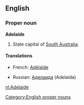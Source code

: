 ==English==
===Proper noun===
'''Adelaide'''
#State capital of [[South Australia]].

====Translations====
{{top}}
*French: [[Adélaïde]]
{{mid}}
*Russian: [[Аделаида]] (Adelaída) {{f}}
{{bottom}}

[[nl:Adelaide]]

[[Category:English proper nouns]]
